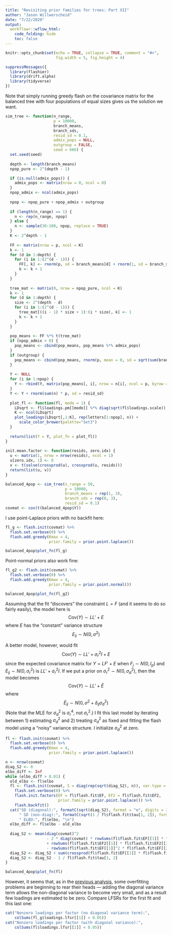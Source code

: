 ```yaml
---
title: "Revisiting prior families for trees: Part XII"
author: "Jason Willwerscheid"
date: "7/22/2020"
output:
  workflowr::wflow_html:
    code_folding: hide
    toc: false
---
```


```r
knitr::opts_chunk$set(echo = TRUE, collapse = TRUE, comment = "#>",
                      fig.width = 5, fig.height = 4)
```

```r
suppressMessages({
  library(flashier)
  library(drift.alpha)
  library(tidyverse)
})
```

Note that simply running greedy flash on the covariance matrix for the balanced tree with four populations of equal sizes gives us the solution we want. 

```r
sim_tree <- function(n_range, 
                     p = 10000, 
                     branch_means, 
                     branch_sds, 
                     resid_sd = 0.1,
                     admix_pops = NULL, 
                     outgroup = FALSE, 
                     seed = 666) {
  set.seed(seed)
  
  depth <- length(branch_means)
  npop_pure <- 2^(depth - 1)

  if (is.null(admix_pops)) {
    admix_pops <- matrix(nrow = 0, ncol = 0)
  }
  npop_admix <- ncol(admix_pops)
  
  npop <- npop_pure + npop_admix + outgroup
  
  if (length(n_range) == 1) {
    n <- rep(n_range, npop)
  } else {
    n <- sample(30:100, npop, replace = TRUE)
  }
  K <- 2^depth - 1
  
  FF <- matrix(nrow = p, ncol = K)
  k <- 1
  for (d in 1:depth) {
    for (i in 1:(2^(d - 1))) {
      FF[, k] <- rnorm(p, sd = branch_means[d] + rnorm(1, sd = branch_sds[d]))
      k <- k + 1
    }
  }
  
  tree_mat <- matrix(0, nrow = npop_pure, ncol = K)
  k <- 1
  for (d in 1:depth) {
    size <- 2^(depth - d)
    for (i in 1:(2^(d - 1))) {
      tree_mat[((i - 1) * size + 1):(i * size), k] <- 1
      k <- k + 1
    }
  }
  
  pop_means <- FF %*% t(tree_mat)
  if (npop_admix > 0) {
    pop_means <- cbind(pop_means, pop_means %*% admix_pops)
  }
  if (outgroup) {
    pop_means <- cbind(pop_means, rnorm(p, mean = 0, sd = sqrt(sum(branch_sds^2))))
  }
  
  Y <- NULL
  for (i in 1:npop) {
    Y <- rbind(Y, matrix(pop_means[, i], nrow = n[i], ncol = p, byrow = TRUE))
  }
  Y <- Y + rnorm(sum(n) * p, sd = resid_sd)
  
  plot_fl <- function(fl, mode = 1) {
    LDsqrt <- fl$loadings.pm[[mode]] %*% diag(sqrt(fl$loadings.scale))
    K <- ncol(LDsqrt)
    plot_loadings(LDsqrt[,1:K], rep(letters[1:npop], n)) +
      scale_color_brewer(palette="Set3")
  }
  
  return(list(Y = Y, plot_fn = plot_fl))
}
  
init.mean.factor <- function(resids, zero.idx) {
  u <- matrix(1, nrow = nrow(resids), ncol = 1)
  u[zero.idx, 1] <- 0
  v <- t(solve(crossprod(u), crossprod(u, resids)))
  return(list(u, v))
}

balanced_4pop <- sim_tree(n_range = 50,
                          p = 10000,
                          branch_means = rep(1, 3),
                          branch_sds = rep(0, 3),
                          resid_sd = 0.1)
covmat <- cov(t(balanced_4pop$Y))
```

I use point-Laplace priors with no backfit here:

```r
fl_g <- flash.init(covmat) %>%
  flash.set.verbose(0) %>%
  flash.add.greedy(Kmax = 4, 
                   prior.family = prior.point.laplace())

balanced_4pop$plot_fn(fl_g)
```

Point-normal priors also work fine:

```r
fl_g2 <- flash.init(covmat) %>%
  flash.set.verbose(0) %>%
  flash.add.greedy(Kmax = 4, 
                   prior.family = prior.point.normal())

balanced_4pop$plot_fn(fl_g2)
```

Assuming that the fit "discovers" the constraint $L = F$ (and it seems to do so fairly easily), the model here is
$$ \text{Cov}(Y) \sim LL' + E $$
where $E$ has the "constant" variance structure
$$ E_{ij} \sim N(0, \sigma^2) $$

A better model, however, would fit
$$ \text{Cov}(Y) \sim LL' + \sigma_r^2 I + E $$
since the expected covariance matrix for $Y = LF' + E$ when $F_j \sim N(0, I_p)$ and $E_{ij} \sim N(0, \sigma_r^2)$ is $LL' + \sigma_r^2I$. If we put a prior on $\sigma_r^2 \sim N(0, \sigma_d^2)$, then the model becomes  
$$ \text{Cov}(Y) \sim LL' + \tilde{E} $$
where
$$ \tilde{E}_{ij} \sim N(0, \sigma^2 + \delta_{ij} \sigma_d^2) $$
(Note that the MLE for $\sigma_d^2$ is $\sigma_r^4$, not $\sigma_r^2$.)
I fit this last model by iterating between 1) estimating $\sigma_d^2$ and 2) treating $\sigma_d^2$ as fixed and fitting the flash model using a "noisy" variance structure. I initialize $\sigma_d^2$ at zero. 

```r
fl <- flash.init(covmat) %>%
  flash.set.verbose(0) %>%
  flash.add.greedy(Kmax = 4, 
                   prior.family = prior.point.laplace())

n <- nrow(covmat)
diag_S2 <- 0
elbo_diff <- Inf
while (elbo_diff > 0.01) {
  old_elbo <- fl$elbo
  fl <- flash.init(covmat, S = diag(rep(sqrt(diag_S2), n)), var.type = 0) %>%
    flash.set.verbose(0) %>%
    flash.init.factors(EF = fl$flash.fit$EF, EF2 = fl$flash.fit$EF2,
                       prior.family = prior.point.laplace()) %>%
    flash.backfit()
  cat("SD (diagonal):", formatC(sqrt(diag_S2), format = "e", digits = 2),
      " SD (non-diag):", formatC(sqrt(1 / fl$flash.fit$tau[1, 2]), format = "e", digits = 2),
      " ELBO:", fl$elbo, "\n")
  elbo_diff <- fl$elbo - old_elbo
  
  diag_S2 <- mean(diag(covmat)^2 
                  - 2 * diag(covmat) * rowSums(fl$flash.fit$EF[[1]] * fl$flash.fit$EF[[2]])
                  + rowSums(fl$flash.fit$EF2[[1]] * fl$flash.fit$EF2[[2]])
                  - rowSums(fl$flash.fit$EF[[1]]^2 * fl$flash.fit$EF[[2]]^2))
  diag_S2 <- diag_S2 + sum(crossprod(fl$flash.fit$EF[[1]] * fl$flash.fit$EF[[2]])) / n
  diag_S2 <- diag_S2 - 1 / fl$flash.fit$tau[1, 2]
}

balanced_4pop$plot_fn(fl)
```

However, it seems that, as in the [previous analysis](pm1_priors11.html), some overfitting problems are beginning to rear their heads --- adding the diagonal variance term allows the non-diagonal variance to become very small, and as a result few loadings are estimated to be zero. Compare LFSRs for the first fit and this last one:

```r
cat("Nonzero loadings per factor (no diagonal variance term):", 
    colSums(fl_g$loadings.lfsr[[1]] < 0.05))
cat("Nonzero loadings per factor (with diagonal variance):", 
    colSums(fl$loadings.lfsr[[1]] < 0.05))
```

